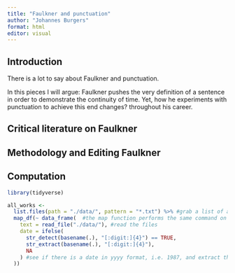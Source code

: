 ```yaml
---
title: "Faulkner and punctuation"
author: "Johannes Burgers"
format: html
editor: visual
---
```


## Introduction

There is a lot to say about Faulkner and punctuation.

In this pieces I will argue: Faulkner pushes the very definition of a sentence in order to demonstrate the continuity of time. Yet, how he experiments with punctuation to achieve this end changes? throughout his career.

## Critical literature on Faulkner


## Methodology and Editing Faulkner


## Computation

```r
library(tidyverse)

```

```r
all_works <-
  list.files(path = "./data/", pattern = "*.txt") %>% #grab a list of all the files with .txt extension
  map_df(~ data_frame(  #the map function performs the same command on all parts of the data set. In this case the .txt files
    text = read_file("./data/"), #read the files
    date = ifelse(
      str_detect(basename(.), "[:digit:]{4}") == TRUE,
      str_extract(basename(.), "[:digit:]{4}"),
      NA
    ) #see if there is a date in yyyy format, i.e. 1987, and extract the date, if it can't find date NA
  )) 

```

